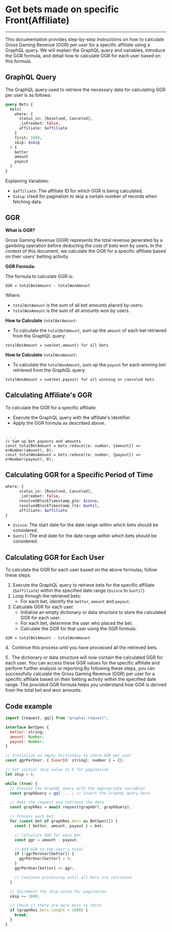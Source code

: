 # Get bets made on specific Front(Affiliate)

---

This documentation provides step-by-step instructions on how to calculate Gross Gaming Revenue (GGR) per user for a specific affiliate using a GraphQL query. We will explain the GraphQL query and variables, introduce the GGR formula, and detail how to calculate GGR for each user based on this formula.

## GraphQL Query

The GraphQL query used to retrieve the necessary data for calculating GGR per user is as follows:

```graphql
query Bets {
  bets(
    where: {
      status_in: [Resolved, Canceled],
      _isFreebet: false,
      affiliate: $affiliate
    }
    first: 1000,
    skip: $skip
  ) {
    bettor
    amount
    payout
  }
}
```

Explaining Variables:

- `$affiliate`: The affiliate ID for which GGR is being calculated.
- `$skip`: Used for pagination to skip a certain number of records when fetching data.

## GGR

**What is GGR?**

Gross Gaming Revenue (GGR) represents the total revenue generated by a gambling operation before deducting the cost of bets won by users. In the context of this document, we calculate the GGR for a specific affiliate based on their users’ betting activity.

**GGR Formula:**

The formula to calculate GGR is:

```
GGR = totalBetAmount - totalWonAmount
```

Where:

- `totalBetAmount` is the sum of all bet amounts placed by users.
- `totalWonAmount` is the sum of all amounts won by users.

**How to Calculate** `totalBetAmount`:

- To calculate the `totalBetAmount`, sum up the `amount` of each bet retrieved from the GraphQL query:

```
totalBetAmount = sum(bet.amount) for all bets
```

**How to Calculate** `totalWonAmount`: 

- To calculate the `totalWonAmount`, sum up  the `payout` for each winning bet retrieved from the GraphQL query:

```
totalWonAmount = sum(bet.payout) for all winning or canceled bets
```

## Calculating Affiliate's GGR

To calculate the GGR for a specific affiliate:

- Execute the GraphQL query with the affiliate's identifier.
- Apply the GGR formula as described above.

```tsx

. . .
// Sum up bet payouts and amounts
const totalBetAmount = bets.reduce((e: number, {amount}) => e+Number(amount), 0);
const totalWonAmount = bets.reduce((e: number, {payout}) => e+Number(payout), 0);
```

## **Calculating GGR for a Specific Period of Time**

```graphql
where: {
      status_in: [Resolved, Canceled],
      _isFreebet: false,
      resolvedBlockTimestamp_gte: $since,
      resolvedBlockTimestamp_lte: $until,
      affiliate: $affiliate
}
```

- `$since`: The start date for the date range within which bets should be considered.
- `$until`: The end date for the date range within which bets should be considered.

## **Calculating GGR for Each User**

To calculate the GGR for each user based on the above formulas, follow these steps:

1. Execute the GraphQL query to retrieve bets for the specific affiliate (`$affiliate`) within the specified date range (`$since` to `$until`).
2. Loop through the retrieved bets:
    - For each bet, identify the `bettor`, `amount` and `payout`.
3. Calculate GGR for each user:
    - Initialize an empty dictionary or data structure to store the calculated GGR for each user.
    - For each bet, determine the user who placed the bet.
    - Calculate the GGR for that user using the GGR formula:

```
GGR = totalBetAmount - totalWonAmount
```

4.  Continue this process until you have processed all the retrieved bets.

5.  The dictionary or data structure will now contain the calculated GGR for each user. You can access these GGR values for the specific affiliate and perform further analysis or reporting.By following these steps, you can successfully calculate the Gross Gaming Revenue (GGR) per user for a specific affiliate based on their betting activity within the specified date range. The provided GGR formula helps you understand how GGR is derived from the total bet and won amounts.

## Code example

```jsx
import {request, gql} from "graphql-request";

interface BetSpec {
  bettor: string;
  amount: Number;
  payout: Number;
}

// Initialize an empty dictionary to store GGR per user
const ggrPerUser: { [userId: string]: number } = {};

// Set initial skip value to 0 for pagination
let skip = 0;

while (true) {
  // Execute the GraphQL query with the appropriate variables
  const graphQuery = gql`...`; // Insert the GraphQL query here

  // Make the request and retrieve the data
  const graphRes = await request(graphUrl, graphQuery);

  // Process each bet
  for (const bet of graphRes.bets as BetSpec[]) {
    const { bettor, amount, payout } = bet;

    // Calculate GGR for each bet
    const ggr = amount - payout;

    // Add GGR to the user's total
    if (!ggrPerUser[bettor]) {
      ggrPerUser[bettor] = 0;
    }
    ggrPerUser[bettor] += ggr;

    // Continue processing until all bets are retrieved
  }

  // Increment the skip value for pagination
  skip += 1000;

  // Check if there are more bets to fetch
  if (graphRes.bets.length < 1000) {
    break;
  }
}

```